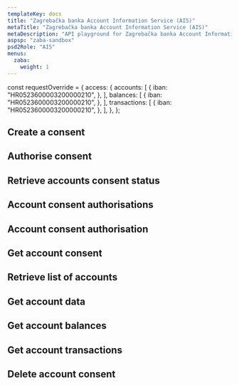 ```yaml
---
templateKey: docs
title: "Zagrebačka banka Account Information Service (AIS)"
metaTitle: "Zagrebačka banka Account Information Service (AIS)"
metaDescription: "API playground for Zagrebačka banka Account Information Service (AIS)"
aspsp: "zaba-sandbox"
psd2Role: "AIS"
menus:
  zaba:
    weight: 1
---
```


const requestOverride = {
  access: {
    accounts: [
      {
        iban: "HR0523600003200000210",
      },
    ],
    balances: [
      {
        iban: "HR0523600003200000210",
      },
    ],
    transactions: [
      {
        iban: "HR0523600003200000210",
      },
    ],
  },
};

  <step>

## Create a consent

  <StepCreateAccountConsent requestOverride={requestOverride} />
  </step>
<step>

## Authorise consent

  <AuthoriseStep/>
</step>
  <step>

## Retrieve accounts consent status

  <AccountConsentStatus/>
  </step>
  <step>

## Account consent authorisations

  <StepAccountConsentAuthorisations/>
  </step>
  <step>

## Account consent authorisation

  <StepAccountConsentAuthorisation/>
  </step>
  <step>

## Get account consent

  <StepGetAccountConsent/>
  </step>
  <step>

## Retrieve list of accounts

  <StepAccounts/>
  </step>
  <step>

## Get account data

  <StepAccount/>
  </step>
  <step>

## Get account balances

  <StepBalances/>
  </step>
  <step>

## Get account transactions

  <StepTransactions/>
  </step>
  <step>

## Delete account consent

  <DeleteAccountConsent/>
  </step>

